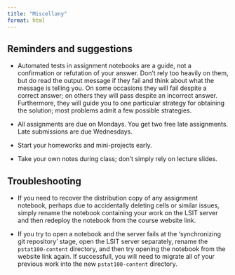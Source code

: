 ```yaml
---
title: "Miscellany"
format: html
---
```


## Reminders and suggestions

- Automated tests in assignment notebooks are a guide, not a confirmation or refutation of your answer. Don't rely too heavily on them, but do read the output message if they fail and think about what the message is telling you. On some occasions they will fail despite a correct answer; on others they will pass despite an incorrect answer. Furthermore, they will guide you to one particular strategy for obtaining the solution; most problems admit a few possible strategies.

- All assignments are due on Mondays. You get two free late assignments. Late submissions are due Wednesdays.

- Start your homeworks and mini-projects early.

- Take your own notes during class; don't simply rely on lecture slides.

## Troubleshooting

- If you need to recover the distribution copy of any assignment notebook, perhaps due to accidentally deleting cells or similar issues, simply rename the notebook containing your work on the LSIT server and then redeploy the notebook from the course website link.

- If you try to open a notebook and the server fails at the 'synchronizing git repository' stage, open the LSIT server separately, rename the `pstat100-content` directory, and then try opening the notebook from the website link again. If successfull, you will need to migrate all of your previous work into the new `pstat100-content` directory.